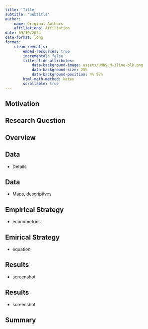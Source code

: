 ```yaml
---
title: 'Title'
subtitle: 'Subtitle'
author: 
    name: Original Authors
    affiliations: Affiliation
date: 09/10/2024
date-format: long
format: 
    clean-revealjs:
        embed-resources: true
        incremental: false
        title-slide-attributes: 
            data-background-image: assets/UMN9_M-1line-blk.png
            data-background-size: 25%
            data-background-position: 4% 97%
        html-math-method: katex
        scrollable: true
---
```


## Motivation


## Research Question 


## Overview 


## Data

- Details 

## Data 

- Maps, descriptives

## Empirical Strategy 

- econometrics

## Emirical Strategy

- equation 

## Results 

- screenshot

## Results

- screenshot 

## Summary 




